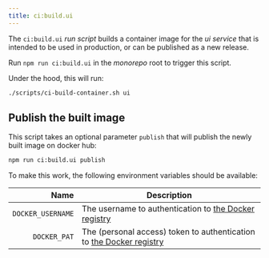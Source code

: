 ```yaml
---
title: ci:build.ui
---
```

<!-- start-spellcheck-skip -->


<!-- end-spellcheck-skip -->

The `ci:build.ui` _run script_ builds a container image for the _ui service_
that is intended to be used in production, or can be published as a new release.

Run `npm run ci:build.ui` in the _monorepo_ root to trigger this script.

Under the hood, this will run:

```sh title="Terminal"
./scripts/ci-build-container.sh ui
```

## Publish the built image

This script takes an optional parameter `publish` that will publish the newly
built image on docker hub:

```sh title="Terminal"
npm run ci:build.ui publish
```

To make this work, the following environment variables should be available:

|              Name | Description                                                                       |
| ----------------: | --------------------------------------------------------------------------------- |
| `DOCKER_USERNAME` | The username to authentication to [the Docker registry][dockerhub]                |
|      `DOCKER_PAT` | The (personal access) token to authentication to [the Docker registry][dockerhub] |

<DockerBuildEnvDiffs />

[dockerhub]: https://hub.docker.com/
